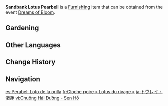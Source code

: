 {{Furnishing Infobox
|id             = 373805
|image          = Item Sandbank Lotus Pearbell.png
|category       = Dreambloom
|quality        = 3
|description    = A Pearbell with a flower that is almost purple. It resembles lotus species that grow beside ponds quite closely... Until you realize that it won't produce any [[Lotus Head]]s.
|source1        = [[Dreams of Bloom]]
|event          = Dreams of Bloom
}}
'''Sandbank Lotus Pearbell''' is a [[Furnishing]] item that can be obtained from the event [[Dreams of Bloom]].

==Gardening==
{{Recipe
|type = Luxuriant Glebe
|time = 10min
|Dreambloom: Pearbell Seed = 1
|sort = Dreambloom: Pearbell Seed
}}

==Other Languages==
{{Other Languages
|en      = Sandbank Lotus Pearbell
|zhs     = 棠铃・渚莲
|zhs_rm  = Táng Líng - Zhǔlián
|zht     = 棠鈴・渚蓮
|zht_rm  = Táng Líng - Zhǔlián
|zh_tl   = {{tt|Pear|棠}}-{{tt|bell|铃/鈴}} - Shore Lotus
|ja      = トウレイ・渚蓮
|ja_rm   = Tourei - Shoren{{Assumed}}
|ja_tl   = {{tt|Pear|棠}}-{{tt|bell|鈴}} - Shore Lotus
|ko      = 방울꽃・수련
|ko_rm   = Bang'ul-kkot - Suryeon
|ko_tl   = [https://www.wikidata.org/wiki/Q6815582 Strobilanthes Oligantha] - Water Lily
|es      = Perabel: Loto de la orilla
|es_tl   = Pearbell: Shore Lotus
|fr      = Cloche poire «&nbsp;Lotus du rivage&nbsp;»
|fr_tl   = Pearbell "Shore Lotus"
|ru      = Грушанка: Прибрежный лотос
|ru_tl   = {{w|Pyrola}}: Coastal Lotus
|th      = Pearbell - ดอกบัวริมสระ
|th_rm   = 
|th_tl   = 
|vi      = Chuông Hải Đường - Sen Hồ
|vi_tl   = 
|de      = Sandbank-Lotos-Birnenglocke
|de_tl   = Sandbank Lotus Pearbell
|id      = Sandbank Lotus Pearbell
|pt      = Lírio-do-vale Lótus Suculenta
|pt_tl   = 
|tr      = Kumluk Nilüfer Ahlatincisi
|tr_tl   = 
|it      = Peronia loto di sabbia
|it_tl   = 
}}

==Change History==
{{Change History|2.2}}

==Navigation==
{{Furnishing Navbox/Subsystems|curio}}

[[es:Perabel: Loto de la orilla]]
[[fr:Cloche poire « Lotus du rivage »]]
[[ja:トウレイ・渚蓮]]
[[vi:Chuông Hải Đường - Sen Hồ]]